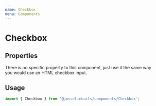 ```yaml
---
name: Checkbox
menu: Components
---
```



# Checkbox

## Properties

There is no specific property to this component, just use it the same way you
would use an HTML checkbox input.

## Usage

```js
import { Checkbox } from '@josselinbuils/components/Checkbox';
```

<Playground>
  <Checkbox />
  <Checkbox defaultChecked style={{ marginLeft: '1rem' }} />
  <Checkbox disabled style={{ marginLeft: '1rem' }} />
  <Checkbox defaultChecked disabled style={{ marginLeft: '1rem' }} />
</Playground>
